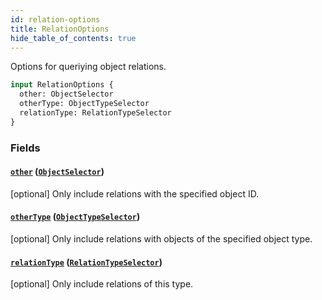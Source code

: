 ```yaml
---
id: relation-options
title: RelationOptions
hide_table_of_contents: true
---
```



Options for queriying object relations.

```graphql
input RelationOptions {
  other: ObjectSelector
  otherType: ObjectTypeSelector
  relationType: RelationTypeSelector
}
```


### Fields

#### [`other`](#) ([`ObjectSelector`](/docs/directory-guide/graphql/reference/schema/inputs/object-selector))

[optional] Only include relations with the specified object ID.


#### [`otherType`](#) ([`ObjectTypeSelector`](/docs/directory-guide/graphql/reference/schema/inputs/object-type-selector))

[optional] Only include relations with objects of the specified object type.


#### [`relationType`](#) ([`RelationTypeSelector`](/docs/directory-guide/graphql/reference/schema/inputs/relation-type-selector))

[optional] Only include relations of this type.




